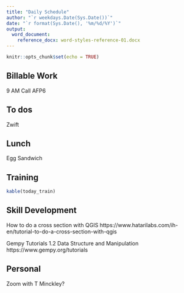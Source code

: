 ```yaml
---
title: "Daily Schedule"
author: "`r weekdays.Date(Sys.Date())`"
date: "`r format(Sys.Date(), '%m/%d/%Y')`"
output: 
  word_document:
    reference_docx: word-styles-reference-01.docx
---
```


```r
knitr::opts_chunk$set(echo = TRUE)
```

## Billable Work
9 AM Call AFP6

## To dos 
Zwift  

## Lunch
Egg Sandwich

## Training  
``` r
kable(today_train)
```

## Skill Development  
How to do a cross section with QGIS
https://www.hatarilabs.com/ih-en/tutorial-to-do-a-cross-section-with-qgis  

Gempy Tutorials 1.2 Data Structure and Manipulation
https://www.gempy.org/tutorials  

## Personal
Zoom with T Minckley?


